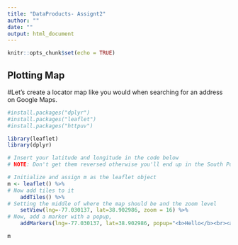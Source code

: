 ---
title: "DataProducts- Assignt2"
author: ""
date: ""
output: html_document
---

```{r setup, include=FALSE}
knitr::opts_chunk$set(echo = TRUE)
```
## Plotting Map
#Let’s create a locator map like you would when searching for an address on Google Maps.

```{r Leaflet, echo=TRUE}
#install.packages("dplyr")
#install.packages("leaflet")
#install.packages("httpuv")

library(leaflet)
library(dplyr)

# Insert your latitude and longitude in the code below
# NOTE: Don't get them reversed otherwise you'll end up in the South Pole.

# Initialize and assign m as the leaflet object
m <- leaflet() %>%
# Now add tiles to it
    addTiles() %>%  
# Setting the middle of where the map should be and the zoom level
    setView(lng=-77.030137, lat=38.902986, zoom = 16) %>%
# Now, add a marker with a popup, 
    addMarkers(lng=-77.030137, lat=38.902986, popup="<b>Hello</b><br><a href='https://www.washingtonpost.com'>-Me</a>")

m 
```
